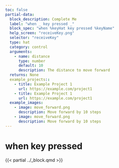 ```yaml
---
toc: false
partial-data:
  block_description: Complete Me
  label: "when _ key pressed _"
  block_spec: "when %keyHat key pressed %keyName"
  help_screen: "receiveKey.png"
  selector: "receiveKey"
  type: hat
  category: control
  arguments:
    - name: distance
      type: number
      default: 10
      description: The distance to move forward
  returns: None
  example_projects::
    - title: Example Project 1
      url: https://example.com/project1
    - title: Example Project 1
      url: https://example.com/project1
  example_images:
    - image: move_forward.png
      description: Move forward by 10 steps
    - image: move_forward.png
      description: Move forward by 10 steps
---
```


# when  key pressed {.unnumbered}

{{< partial ../_block.qmd >}}
